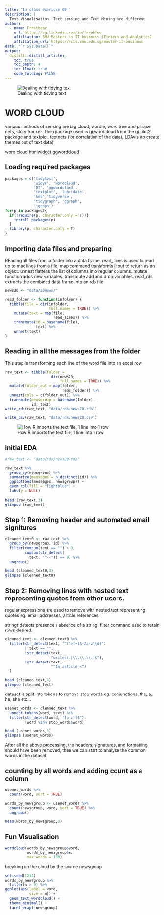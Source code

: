 ```yaml
---
title: "In class exericse 09 "
description: |
  Text Visualisation. Text sensing and Text Mining are different
author:
  - name: Frostbear 
    url: https://sg.linkedin.com/in/farahfoo
    affiliation: SMU Masters in IT business (Fintech and Analytics)
    affiliation_url: https://scis.smu.edu.sg/master-it-business
date: "`r Sys.Date()`"
output: 
  distill::distill_article:
    toc: true
    toc_depth: 4
    toc_float: true
    code_folding: FALSE
---
```


![Dealing with tidying text]("C:/farahfoo/VA/Pictures/tidyingtext.PNG")


# WORD CLOUD

various methods of sensing are tag cloud, wordle, word tree and phrase nets, story tracker. The rpackage used is ggwordcloud from the ggplot2 package and textplot, textnets (for correlation of the data), LDAvis (to create themes out of text data)

[word cloud](https://cran.r-project.org/web/packages/wordcloud/)
[htmlwidget](https://cran.r-project.org/web/packages/wordcloud2/vignettes/wordcloud.html)
[ggwordcloud](https://cran.r-project.org/web/packages/ggwordcloud/vignettes/ggwordcloud.html)


## Loading required packages

```r

packages = c('tidytext', 
             'widyr', 'wordcloud',
             'DT', 'ggwordcloud', 
             'textplot', 'lubridate', 
             'hms','tidyverse', 
             'tidygraph', 'ggraph',
             'igraph')
for(p in packages){
  if(!require(p, character.only = T)){
    install.packages(p)
  }
  library(p, character.only = T)
}
```

## Importing data files and preparing

REading all files from a folder into a data frame. read_lines is used to read up to max lines from a file. map command transforms input to return as an object. unnest flattens the list of columns into regular columns. mutate function adds new variables. transmute add and drop variables. read_rds extracts the combined data frame into an rds file

```r

news20 <- "data/20news/"

read_folder <- function(infolder) {
  tibble(file = dir(infolder, 
                    full.names = TRUE)) %>%
    mutate(text = map(file, 
                      read_lines)) %>%
    transmute(id = basename(file), 
              text) %>%
    unnest(text)
}

```

## Reading in all the messages from the folder

This step is transforming each line of the word file into an excel row

```r

raw_text <- tibble(folder = 
                     dir(news20, 
                         full.names = TRUE)) %>%
  mutate(folder_out = map(folder, 
                          read_folder)) %>%
  unnest(cols = c(folder_out)) %>%
  transmute(newsgroup = basename(folder), 
            id, text)
write_rds(raw_text, "data/rds/news20.rds")

write_csv(raw_text, "data/rds/news20.csv")

```

![How R imports the text file, 1 line into 1 row]("C:/farahfoo/VA/Pictures/importing text.PNG")

## initial EDA

```r

#raw_text <- "data/rds/news20.rds"

raw_text %>%
  group_by(newsgroup) %>%
  summarize(messages = n_distinct(id)) %>%
  ggplot(aes(messages, newsgroup)) +
  geom_col(fill = "lightblue") +
  labs(y = NULL)
       
head (raw_text,3)
glimpse (raw_text)

```

## Step 1: Removing header and automated email signitures

```r

cleaned_text0 <- raw_text %>%
  group_by(newsgroup, id) %>%
  filter(cumsum(text == "") > 0,
         cumsum(str_detect(
           text, "^--")) == 0) %>%
  ungroup()

head (cleaned_text0,3)
glimpse (cleaned_text0)

```

## Step 2: Removing lines with nested text representing quotes from other users.

regular expressions are used to remove with nested text representing quotes eg. email addresses, article references

stringr detects presence / absence of a string. filter command used to retain rows desired.

```r

cleaned_text <- cleaned_text0 %>%
  filter(str_detect(text, "^[^>]+[A-Za-z\\d]")
         | text == "",
         !str_detect(text, 
                     "writes(:|\\.\\.\\.)$"),
         !str_detect(text, 
                     "^In article <")
  )

head (cleaned_text,3)
glimpse (cleaned_text)

```

dataset is split into tokens to remove stop words eg. conjunctions, the, a, he, she etc...

```r

usenet_words <- cleaned_text %>%
  unnest_tokens(word, text) %>%
  filter(str_detect(word, "[a-z']$"),
         !word %in% stop_words$word)

head (usenet_words,3)
glimpse (usenet_words)
```

After all the above processing, the headers, signatures, and formatting should have been removed, then we can start to analyse the common words in the dataset


## counting by all words and adding count as a column

```r

usenet_words %>%
  count(word, sort = TRUE)

words_by_newsgroup <- usenet_words %>%
  count(newsgroup, word, sort = TRUE) %>%
  ungroup()

head(words_by_newsgroup,3)
```


## Fun Visualisation

```r

wordcloud(words_by_newsgroup$word,
          words_by_newsgroup$n,
          max.words = 100)
```

breaking up the cloud by the source newsgroup

```r

set.seed(1234)
words_by_newsgroup %>%
  filter(n > 0) %>%
ggplot(aes(label = word,
           size = n)) +
  geom_text_wordcloud() +
  theme_minimal() +
  facet_wrap(~newsgroup)
```



